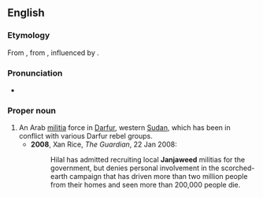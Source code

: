 ==English==
{{wikipedia}}

===Etymology===
From {{etyl|ar|en}} {{m|ar|جنجويد}}, from {{etyl|fa|en}} {{m|fa|جنگوی||warrior}}, influenced by {{m|fa|جود||horse}}.

===Pronunciation===
* {{a|UK}} {{IPA|/dʒandʒəˈwiːd/|lang=en}}

===Proper noun===
{{en-proper noun}}

# An Arab [[militia]] force in [[Darfur]], western [[Sudan]], which has been in conflict with various Darfur rebel groups.
#* '''2008''', Xan Rice, ''The Guardian'', 22 Jan 2008:
#*: Hilal has admitted recruiting local '''Janjaweed''' militias for the government, but denies personal involvement in the scorched-earth campaign that has driven more than two million people from their homes and seen more than 200,000 people die.